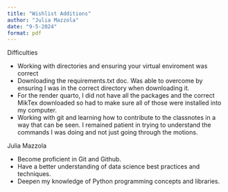 ```yaml
---
title: "Wishlist Additions"
author: "Julia Mazzola"
date: "9-5-2024"
format: pdf
---
```


Difficulties 

* Working with directories and ensuring your virtual enviroment was correct
* Downloading the requirements.txt doc. Was able to overcome by ensuring I was in the correct directory when downloading it.
* For the render quarto, I did not have all the packages and the correct MikTex downloaded so had to make sure all of those were installed into my computer. 
* Working with git and learning how to contribute to the classnotes in a way that can be seen. I remained patient in trying to understand the commands I was doing and not just going through the motions. 


Julia Mazzola

* Become proficient in Git and Github.
* Have a better understanding of data science best practices and techniques.
* Deepen my knowledge of Python programming concepts and libraries.

